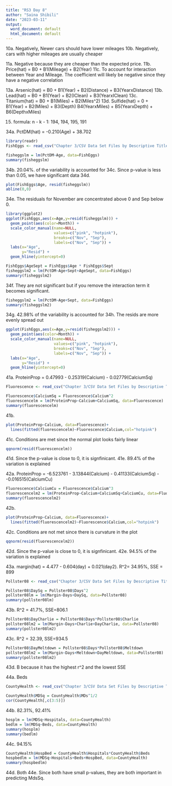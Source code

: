 ```yaml
---
title: "RS3 Day 8"
author: "Saina Shibili"
date: "2023-03-11"
output:
  word_document: default
  html_document: default
---
```


10a. Negatively, Newer cars should have lower mileages
10b. Negatively, cars with higher mileages are usually cheaper

11a. Negative because they are cheaper than the expected price.
11b. Price(hat) = B0 + B1(Mileage) + B2(Year)
11c. To account for interaction between Year and Mileage. The coefficient will likely be negative since they have a negative correlation

13a. Arsenic(hat) = B0 + B1(Year) + B2(Distance) + B3(YearxDistance)
13b. Lead(hat) = B0 + B1(Year) + B2(IClean) + B3(YearxIClean)
13c. Titanium(hat) = B0 + B1(Miles) + B2(Miles^2)
13d. Sulfide(hat) = 0 + B1(Year) + B2(Miles) + B3(Depth) B4(YearxMiles) + B5(YearxDepth) + B6(DepthxMiles)

15. formula: n - k - 1: 194, 194, 195, 191

34a. PctDM(hat) = -0.210(Age) + 38.702
``` r
library(readr)
FishEggs <- read_csv("Chapter 3/CSV Data Set Files by Descriptive Title - Chapter 3/FishEggs.csv")

fisheggslm = lm(PctDM~Age, data=FishEggs)
summary(fisheggslm)
```
34b. 20.04%. of the variability is accounted for
34c. Since p-value is less than 0.05, we have significant data
34d. 
``` r
plot(FishEggs$Age, resid(fisheggslm))
abline(0,0)
```
34e. The residuals for November are concentrated above 0 and Sep below 0.
``` r
library(ggplot2)
ggplot(FishEggs,aes(x=Age,y=resid(fisheggslm))) +
  geom_point(aes(color=Month)) + 
  scale_color_manual(name=NULL,
                     values=c("pink", "hotpink"),
                     breaks=c("Nov", "Sep"),
                     labels=c("Nov", "Sep")) + 
  labs(x="Age",
       y="Resid") +
  geom_hline(yintercept=0)

FishEggs$AgeSept = FishEggs$Age * FishEggs$Sept
fisheggslm2 = lm(PctDM~Age+Sept+AgeSept, data=FishEggs)
summary(fisheggslm2)
```
34f. They are not significant but if you remove the interaction term it becomes significant.
``` r
fisheggslm2 = lm(PctDM~Age+Sept, data=FishEggs)
summary(fisheggslm2)
```
34g. 42.98% of the variability is accounted for
34h. The resids are more evenly spread out
``` r
ggplot(FishEggs,aes(x=Age,y=resid(fisheggslm2))) +
  geom_point(aes(color=Month)) + 
  scale_color_manual(name=NULL,
                     values=c("pink", "hotpink"),
                     breaks=c("Nov", "Sep"),
                     labels=c("Nov", "Sep")) + 
  labs(x="Age",
       y="Resid") +
  geom_hline(yintercept=0)
```

41a. ProteinProp = 0.47993 - 0.25319(Calcium) - 0.02779(CalciumSq)
``` r
Fluorescence <- read_csv("Chapter 3/CSV Data Set Files by Descriptive Title - Chapter 3/Fluorescence.csv")

Fluorescence$CalciumSq = Fluorescence$Calcium^2
fluorescencelm = lm(ProteinProp~Calcium+CalciumSq, data=Fluorescence)
summary(fluorescencelm)
```
41b.
``` r
plot(ProteinProp~Calcium, data=Fluorescence)+
  lines(fitted(fluorescencelm)~Fluorescence$Calcium,col="hotpink")
```
41c. Conditions are met since the normal plot looks fairly linear
``` r
qqnorm(resid(fluorescencelm))
```
41d. Since the p-value is close to 0, it is signfinicant.
41e. 89.4% of the variation is explained

42a. ProteinProp = -6.523761 - 3.13844(Calcium) - 0.41133(CalciumSq) - -0.016515(CalciumCu)
``` r
Fluorescence$CalciumCu = Fluorescence$Calcium^3
fluorescencelm2 = lm(ProteinProp~Calcium+CalciumSq+CalciumCu, data=Fluorescence)
summary(fluorescencelm2)
```
42b.
``` r
plot(ProteinProp~Calcium, data=Fluorescence)+
  lines(fitted(fluorescencelm2)~Fluorescence$Calcium,col="hotpink")
```
42c. Conditions are not met since there is curvature in the plot
``` r
qqnorm(resid(fluorescencelm2))
```
42d. Since the p-value is close to 0, it is signfinicant.
42e. 94.5% of the variation is explained

43a. margin(hat) = 4.477 - 0.604(day) + 0.021(day2). R^2= 34.95%, SSE = 899
``` r
Pollster08 <- read_csv("Chapter 3/CSV Data Set Files by Descriptive Title - Chapter 3/Pollster08.csv")

Pollster08$DaySq = Pollster08$Days^2
pollster08lm = lm(Margin~Days+DaySq, data=Pollster08)
summary(pollster08lm)
```
43b. R^2 = 41.7%, SSE=806.1
``` r
Pollster08$DayCharlie = Pollster08$Days*Pollster08$Charlie
pollster08lm2 = lm(Margin~Days+Charlie+DayCharlie, data=Pollster08)
summary(pollster08lm2)
```
43c. R^2 = 32.39, SSE=934.5
``` r
Pollster08$DayMeltdown = Pollster08$Days*Pollster08$Meltdown
pollster08lm2 = lm(Margin~Days+Meltdown+DayMeltdown, data=Pollster08)
summary(pollster08lm2)
```
43d. B because it has the highest r^2 and the lowest SSE

44a. Beds
``` r
CountyHealth <- read_csv("Chapter 3/CSV Data Set Files by Descriptive Title - Chapter 3/CountyHealth.csv")

CountyHealth$MDSq = CountyHealth$MDs^1/2
cor(CountyHealth[,c(3:5)])
```
44b. 82.31%, 92.41%
``` r
hosplm = lm(MDSq~Hospitals, data=CountyHealth)
bedlm = lm(MDSq~Beds, data=CountyHealth)
summary(hosplm)
summary(bedlm)
```
44c. 94.15%
``` r
CountyHealth$HospBed = CountyHealth$Hospitals*CountyHealth$Beds
hospbedlm = lm(MDSq~Hospitals+Beds+HospBed, data=CountyHealth)
summary(hospbedlm)
```
44d. Both
44e. Since both have small p-values, they are both important in predicting MdsSq.